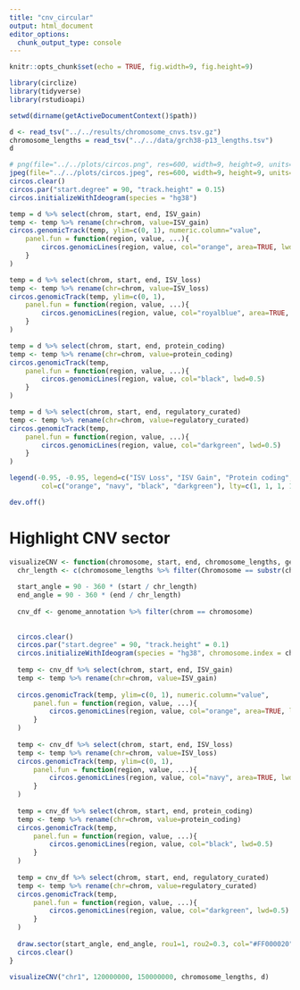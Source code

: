 ```yaml
---
title: "cnv_circular"
output: html_document
editor_options: 
  chunk_output_type: console
---
```


```r
knitr::opts_chunk$set(echo = TRUE, fig.width=9, fig.height=9)

library(circlize)
library(tidyverse)
library(rstudioapi)

setwd(dirname(getActiveDocumentContext()$path))
```



```r
d <- read_tsv("../../results/chromosome_cnvs.tsv.gz") 
chromosome_lengths = read_tsv("../../data/grch38-p13_lengths.tsv")
d
```


```r
# png(file="../../plots/circos.png", res=600, width=9, height=9, units='in')
jpeg(file="../../plots/circos.jpeg", res=600, width=9, height=9, units='in')
circos.clear()
circos.par("start.degree" = 90, "track.height" = 0.15)
circos.initializeWithIdeogram(species = "hg38")

temp = d %>% select(chrom, start, end, ISV_gain)
temp <- temp %>% rename(chr=chrom, value=ISV_gain)
circos.genomicTrack(temp, ylim=c(0, 1), numeric.column="value",
    panel.fun = function(region, value, ...){
        circos.genomicLines(region, value, col="orange", area=TRUE, lwd=0.3)
    }
)

temp = d %>% select(chrom, start, end, ISV_loss)
temp <- temp %>% rename(chr=chrom, value=ISV_loss)
circos.genomicTrack(temp, ylim=c(0, 1),
    panel.fun = function(region, value, ...){
        circos.genomicLines(region, value, col="royalblue", area=TRUE, lwd=0.3)
    }
)

temp = d %>% select(chrom, start, end, protein_coding)
temp <- temp %>% rename(chr=chrom, value=protein_coding)
circos.genomicTrack(temp,
    panel.fun = function(region, value, ...){
        circos.genomicLines(region, value, col="black", lwd=0.5)
    }
)

temp = d %>% select(chrom, start, end, regulatory_curated)
temp <- temp %>% rename(chr=chrom, value=regulatory_curated)
circos.genomicTrack(temp,
    panel.fun = function(region, value, ...){
        circos.genomicLines(region, value, col="darkgreen", lwd=0.5)
    }
)

legend(-0.95, -0.95, legend=c("ISV Loss", "ISV Gain", "Protein coding", "Curated Regulatory"),
        col=c("orange", "navy", "black", "darkgreen"), lty=c(1, 1, 1, 1), horiz=TRUE, bty="n", text.width=0.3)

dev.off()

```

# Highlight CNV sector 

```r
visualizeCNV <- function(chromosome, start, end, chromosome_lengths, genome_annotation){
  chr_length <- c(chromosome_lengths %>% filter(Chromosome == substr(chromosome, 4, 6)))$`Total length (bp)`
  
  start_angle = 90 - 360 * (start / chr_length)
  end_angle = 90 - 360 * (end / chr_length)
  
  cnv_df <- genome_annotation %>% filter(chrom == chromosome)
  
  
  circos.clear()
  circos.par("start.degree" = 90, "track.height" = 0.1)
  circos.initializeWithIdeogram(species = "hg38", chromosome.index = chromosome)
  
  temp <- cnv_df %>% select(chrom, start, end, ISV_gain)
  temp <- temp %>% rename(chr=chrom, value=ISV_gain)
  
  circos.genomicTrack(temp, ylim=c(0, 1), numeric.column="value",
      panel.fun = function(region, value, ...){
          circos.genomicLines(region, value, col="orange", area=TRUE, lwd=0.3)
      }
  )
  
  temp <- cnv_df %>% select(chrom, start, end, ISV_loss)
  temp <- temp %>% rename(chr=chrom, value=ISV_loss)
  circos.genomicTrack(temp, ylim=c(0, 1),
      panel.fun = function(region, value, ...){
          circos.genomicLines(region, value, col="navy", area=TRUE, lwd=0.3)
      }
  )
  
  temp = cnv_df %>% select(chrom, start, end, protein_coding)
  temp <- temp %>% rename(chr=chrom, value=protein_coding)
  circos.genomicTrack(temp,
      panel.fun = function(region, value, ...){
          circos.genomicLines(region, value, col="black", lwd=0.5)
      }
  )
  
  temp = cnv_df %>% select(chrom, start, end, regulatory_curated)
  temp <- temp %>% rename(chr=chrom, value=regulatory_curated)
  circos.genomicTrack(temp,
      panel.fun = function(region, value, ...){
          circos.genomicLines(region, value, col="darkgreen", lwd=0.5)
      }
  )
  
  draw.sector(start_angle, end_angle, rou1=1, rou2=0.3, col="#FF000020", clock.wise = TRUE)
  circos.clear()
}
```

```r
visualizeCNV("chr1", 120000000, 150000000, chromosome_lengths, d)
```

